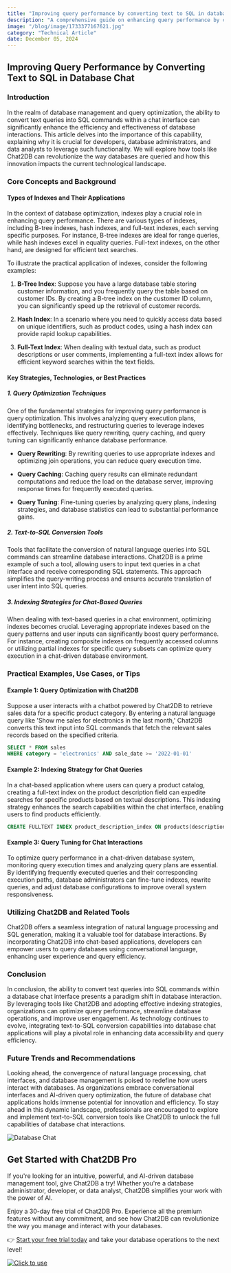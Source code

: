 ```yaml
---
title: "Improving query performance by converting text to SQL in database chat"
description: "A comprehensive guide on enhancing query performance by converting text to SQL in database chat applications."
image: "/blog/image/1733377167621.jpg"
category: "Technical Article"
date: December 05, 2024
---
```


## Improving Query Performance by Converting Text to SQL in Database Chat

### Introduction

In the realm of database management and query optimization, the ability to convert text queries into SQL commands within a chat interface can significantly enhance the efficiency and effectiveness of database interactions. This article delves into the importance of this capability, explaining why it is crucial for developers, database administrators, and data analysts to leverage such functionality. We will explore how tools like Chat2DB can revolutionize the way databases are queried and how this innovation impacts the current technological landscape.

### Core Concepts and Background

#### Types of Indexes and Their Applications

In the context of database optimization, indexes play a crucial role in enhancing query performance. There are various types of indexes, including B-tree indexes, hash indexes, and full-text indexes, each serving specific purposes. For instance, B-tree indexes are ideal for range queries, while hash indexes excel in equality queries. Full-text indexes, on the other hand, are designed for efficient text searches.

To illustrate the practical application of indexes, consider the following examples:

1. **B-Tree Index**: Suppose you have a large database table storing customer information, and you frequently query the table based on customer IDs. By creating a B-tree index on the customer ID column, you can significantly speed up the retrieval of customer records.

2. **Hash Index**: In a scenario where you need to quickly access data based on unique identifiers, such as product codes, using a hash index can provide rapid lookup capabilities.

3. **Full-Text Index**: When dealing with textual data, such as product descriptions or user comments, implementing a full-text index allows for efficient keyword searches within the text fields.

#### Key Strategies, Technologies, or Best Practices

##### 1. Query Optimization Techniques

One of the fundamental strategies for improving query performance is query optimization. This involves analyzing query execution plans, identifying bottlenecks, and restructuring queries to leverage indexes effectively. Techniques like query rewriting, query caching, and query tuning can significantly enhance database performance.

- **Query Rewriting**: By rewriting queries to use appropriate indexes and optimizing join operations, you can reduce query execution time.

- **Query Caching**: Caching query results can eliminate redundant computations and reduce the load on the database server, improving response times for frequently executed queries.

- **Query Tuning**: Fine-tuning queries by analyzing query plans, indexing strategies, and database statistics can lead to substantial performance gains.

##### 2. Text-to-SQL Conversion Tools

Tools that facilitate the conversion of natural language queries into SQL commands can streamline database interactions. Chat2DB is a prime example of such a tool, allowing users to input text queries in a chat interface and receive corresponding SQL statements. This approach simplifies the query-writing process and ensures accurate translation of user intent into SQL queries.

##### 3. Indexing Strategies for Chat-Based Queries

When dealing with text-based queries in a chat environment, optimizing indexes becomes crucial. Leveraging appropriate indexes based on the query patterns and user inputs can significantly boost query performance. For instance, creating composite indexes on frequently accessed columns or utilizing partial indexes for specific query subsets can optimize query execution in a chat-driven database environment.

### Practical Examples, Use Cases, or Tips

#### Example 1: Query Optimization with Chat2DB

Suppose a user interacts with a chatbot powered by Chat2DB to retrieve sales data for a specific product category. By entering a natural language query like 'Show me sales for electronics in the last month,' Chat2DB converts this text input into SQL commands that fetch the relevant sales records based on the specified criteria.

```sql
SELECT * FROM sales
WHERE category = 'electronics' AND sale_date >= '2022-01-01'
```

#### Example 2: Indexing Strategy for Chat Queries

In a chat-based application where users can query a product catalog, creating a full-text index on the product description field can expedite searches for specific products based on textual descriptions. This indexing strategy enhances the search capabilities within the chat interface, enabling users to find products efficiently.

```sql
CREATE FULLTEXT INDEX product_description_index ON products(description)
```

#### Example 3: Query Tuning for Chat Interactions

To optimize query performance in a chat-driven database system, monitoring query execution times and analyzing query plans are essential. By identifying frequently executed queries and their corresponding execution paths, database administrators can fine-tune indexes, rewrite queries, and adjust database configurations to improve overall system responsiveness.

### Utilizing Chat2DB and Related Tools

Chat2DB offers a seamless integration of natural language processing and SQL generation, making it a valuable tool for database interactions. By incorporating Chat2DB into chat-based applications, developers can empower users to query databases using conversational language, enhancing user experience and query efficiency.

### Conclusion

In conclusion, the ability to convert text queries into SQL commands within a database chat interface presents a paradigm shift in database interaction. By leveraging tools like Chat2DB and adopting effective indexing strategies, organizations can optimize query performance, streamline database operations, and improve user engagement. As technology continues to evolve, integrating text-to-SQL conversion capabilities into database chat applications will play a pivotal role in enhancing data accessibility and query efficiency.

### Future Trends and Recommendations

Looking ahead, the convergence of natural language processing, chat interfaces, and database management is poised to redefine how users interact with databases. As organizations embrace conversational interfaces and AI-driven query optimization, the future of database chat applications holds immense potential for innovation and efficiency. To stay ahead in this dynamic landscape, professionals are encouraged to explore and implement text-to-SQL conversion tools like Chat2DB to unlock the full capabilities of database chat interactions.

![Database Chat](https://example.com/database-chat.jpg)

## Get Started with Chat2DB Pro

If you're looking for an intuitive, powerful, and AI-driven database management tool, give Chat2DB a try! Whether you're a database administrator, developer, or data analyst, Chat2DB simplifies your work with the power of AI.

Enjoy a 30-day free trial of Chat2DB Pro. Experience all the premium features without any commitment, and see how Chat2DB can revolutionize the way you manage and interact with your databases.

👉 [Start your free trial today](https://chat2db.ai/pricing) and take your database operations to the next level!


[![Click to use](/image/blog/bg/chat2db.jpg)](https://app.chat2db-ai.com/)
